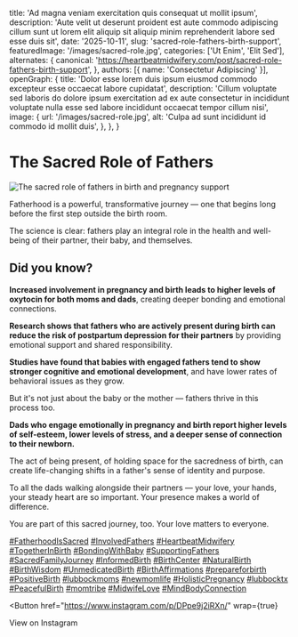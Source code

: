 
  title: 'Ad magna veniam exercitation quis consequat ut mollit ipsum',
  description: 'Aute velit ut deserunt proident est aute commodo adipiscing cillum sunt ut lorem elit aliquip sit aliquip minim reprehenderit labore sed esse duis sit',
  date: '2025-10-11',
  slug: 'sacred-role-fathers-birth-support',
  featuredImage: '/images/sacred-role.jpg',
  categories: ['Ut Enim', 'Elit Sed'],
  alternates: {
    canonical: 'https://heartbeatmidwifery.com/post/sacred-role-fathers-birth-support',
  },
  authors: [{ name: 'Consectetur Adipiscing' }],
  openGraph: {
    title: 'Dolor esse lorem duis ipsum eiusmod commodo excepteur esse occaecat labore cupidatat',
    description: 'Cillum voluptate sed laboris do dolore ipsum exercitation ad ex aute consectetur in incididunt voluptate nulla esse sed labore incididunt occaecat tempor cillum nisi',
    image: {
      url: '/images/sacred-role.jpg',
      alt: 'Culpa ad sunt incididunt id commodo id mollit duis',
    },
  },
}

# The Sacred Role of Fathers

<Image
  src="/images/sacred-role.jpg"
  size="large"
  wrap={true}
  alt="The sacred role of fathers in birth and pregnancy support"
/>

Fatherhood is a powerful, transformative journey — one that begins long before the first step outside the birth room.

The science is clear: fathers play an integral role in the health and well-being of their partner, their baby, and themselves.

## Did you know?

**Increased involvement in pregnancy and birth leads to higher levels of oxytocin for both moms and dads**, creating deeper bonding and emotional connections.

**Research shows that fathers who are actively present during birth can reduce the risk of postpartum depression for their partners** by providing emotional support and shared responsibility.

**Studies have found that babies with engaged fathers tend to show stronger cognitive and emotional development**, and have lower rates of behavioral issues as they grow.

But it's not just about the baby or the mother — fathers thrive in this process too.

**Dads who engage emotionally in pregnancy and birth report higher levels of self-esteem, lower levels of stress, and a deeper sense of connection to their newborn.**

The act of being present, of holding space for the sacredness of birth, can create life-changing shifts in a father's sense of identity and purpose.

To all the dads walking alongside their partners — your love, your hands, your steady heart are so important. Your presence makes a world of difference.

You are part of this sacred journey, too. Your love matters to everyone.

[#FatherhoodIsSacred](https://www.instagram.com/explore/tags/fatherhoodissacred/) [#InvolvedFathers](https://www.instagram.com/explore/tags/involvedfathers/) [#HeartbeatMidwifery](https://www.instagram.com/explore/tags/heartbeatmidwifery/) [#TogetherInBirth](https://www.instagram.com/explore/tags/togetherinbirth/) [#BondingWithBaby](https://www.instagram.com/explore/tags/bondingwithbaby/) [#SupportingFathers](https://www.instagram.com/explore/tags/supportingfathers/) [#SacredFamilyJourney](https://www.instagram.com/explore/tags/sacredfamilyjourney/) [#InformedBirth](https://www.instagram.com/explore/tags/informedbirth/) [#BirthCenter](https://www.instagram.com/explore/tags/birthcenter/) [#NaturalBirth](https://www.instagram.com/explore/tags/naturalbirth/) [#BirthWisdom](https://www.instagram.com/explore/tags/birthwisdom/) [#UnmedicatedBirth](https://www.instagram.com/explore/tags/unmedicatedbirth/) [#BirthAffirmations](https://www.instagram.com/explore/tags/birthaffirmations/) [#prepareforbirth](https://www.instagram.com/explore/tags/prepareforbirth/) [#PositiveBirth](https://www.instagram.com/explore/tags/positivebirth/) [#lubbockmoms](https://www.instagram.com/explore/tags/lubbockmoms/) [#newmomlife](https://www.instagram.com/explore/tags/newmomlife/) [#HolisticPregnancy](https://www.instagram.com/explore/tags/holisticpregnancy/) [#lubbocktx](https://www.instagram.com/explore/tags/lubbocktx/) [#PeacefulBirth](https://www.instagram.com/explore/tags/peacefulbirth/) [#momtribe](https://www.instagram.com/explore/tags/momtribe/) [#MidwifeLove](https://www.instagram.com/explore/tags/midwifelove/) [#MindBodyConnection](https://www.instagram.com/explore/tags/mindbodyconnection/)

<Button
  href="https://www.instagram.com/p/DPpe9j2iRXn/"
  wrap={true}
>
  View on Instagram
</Button>
